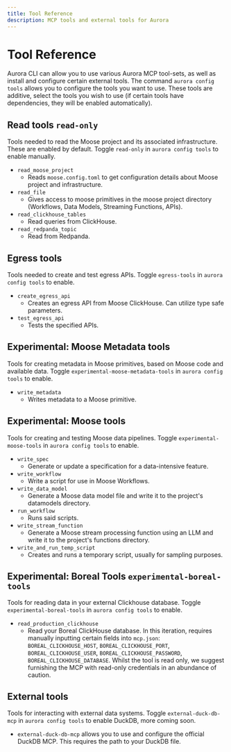 ```yaml
---
title: Tool Reference
description: MCP tools and external tools for Aurora
---
```


# Tool Reference

Aurora CLI can allow you to use various Aurora MCP tool-sets, as well as install and configure certain external tools. The command `aurora config tools` allows you to configure the tools you want to use. These tools are additive, select the tools you wish to use (if certain tools have dependencies, they will be enabled automatically).

## Read tools `read-only` 
Tools needed to read the Moose project and its associated infrastructure. These are enabled by default. Toggle `read-only` in `aurora config tools` to enable manually.

- `read_moose_project`
    - Reads `moose.config.toml` to get configuration details about Moose project and infrastructure.
- `read_file`
    - Gives access to moose primitives in the moose project directory (Workflows, Data Models, Streaming Functions, APIs).
- `read_clickhouse_tables`
    - Read queries from ClickHouse.
- `read_redpanda_topic`
    - Read from Redpanda.

## Egress tools
Tools needed to create and test egress APIs. Toggle `egress-tools` in `aurora config tools` to enable.

- `create_egress_api`
    - Creates an egress API from Moose ClickHouse. Can utilize type safe parameters.
- `test_egress_api`
    - Tests the specified APIs.

## Experimental: Moose Metadata tools 
Tools for creating metadata in Moose primitives, based on Moose code and available data. Toggle `experimental-moose-metadata-tools` in `aurora config tools` to enable.

- `write_metadata`
    - Writes metadata to a Moose primitive.

## Experimental: Moose tools 
Tools for creating and testing Moose data pipelines. Toggle `experimental-moose-tools` in `aurora config tools` to enable.

- `write_spec`
    - Generate or update a specification for a data-intensive feature.
- `write_workflow`
    - Write a script for use in Moose Workflows.
- `write_data_model`
    - Generate a Moose data model file and write it to the project's datamodels directory.
- `run_workflow`
    - Runs said scripts.
- `write_stream_function`
    - Generate a Moose stream processing function using an LLM and write it to the project's functions directory.
- `write_and_run_temp_script`
    - Creates and runs a temporary script, usually for sampling purposes.

## Experimental: Boreal  Tools `experimental-boreal-tools`
Tools for reading data in your external Clickhouse database. Toggle `experimental-boreal-tools` in `aurora config tools` to enable.

- `read_production_clickhouse`
    - Read your Boreal ClickHouse database. In this iteration, requires manually inputting certain fields into `mcp.json`: `BOREAL_CLICKHOUSE_HOST`, `BOREAL_CLICKHOUSE_PORT`, `BOREAL_CLICKHOUSE_USER`, `BOREAL_CLICKHOUSE_PASSWORD`, `BOREAL_CLICKHOUSE_DATABASE`. Whilst the tool is read only, we suggest furnishing the MCP with read-only credentials in an abundance of caution.

## External tools
Tools for interacting with external data systems. Toggle `external-duck-db-mcp` in `aurora config tools` to enable DuckDB, more coming soon.

- `external-duck-db-mcp` allows you to use and configure the official DuckDB MCP. This requires the path to your DuckDB file.
